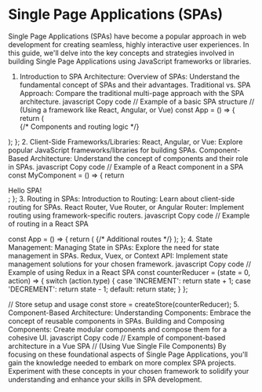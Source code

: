 # Single Page Applications (SPAs) 

Single Page Applications (SPAs) have become a popular approach in web development for creating seamless, highly interactive user experiences. In this guide, we'll delve into the key concepts and strategies involved in building Single Page Applications using JavaScript frameworks or libraries.

1. Introduction to SPA Architecture:
Overview of SPAs: Understand the fundamental concept of SPAs and their advantages.
Traditional vs. SPA Approach: Compare the traditional multi-page approach with the SPA architecture.
javascript
Copy code
// Example of a basic SPA structure
// (Using a framework like React, Angular, or Vue)
const App = () => {
  return (
    <div>
      {/* Components and routing logic */}
    </div>
  );
};
2. Client-Side Frameworks/Libraries:
React, Angular, or Vue: Explore popular JavaScript frameworks/libraries for building SPAs.
Component-Based Architecture: Understand the concept of components and their role in SPAs.
javascript
Copy code
// Example of a React component in a SPA
const MyComponent = () => {
  return <div>Hello SPA!</div>;
};
3. Routing in SPAs:
Introduction to Routing: Learn about client-side routing for SPAs.
React Router, Vue Router, or Angular Router: Implement routing using framework-specific routers.
javascript
Copy code
// Example of routing in a React SPA

const App = () => {
  return (
    <Router>
      <Switch>
        <Route path="/" exact component={Home} />
        <Route path="/about" component={About} />
        {/* Additional routes */}
      </Switch>
    </Router>
  );
};
4. State Management:
Managing State in SPAs: Explore the need for state management in SPAs.
Redux, Vuex, or Context API: Implement state management solutions for your chosen framework.
javascript
Copy code
// Example of using Redux in a React SPA
const counterReducer = (state = 0, action) => {
  switch (action.type) {
    case 'INCREMENT':
      return state + 1;
    case 'DECREMENT':
      return state - 1;
    default:
      return state;
  }
};

// Store setup and usage
const store = createStore(counterReducer);
5. Component-Based Architecture:
Understanding Components: Embrace the concept of reusable components in SPAs.
Building and Composing Components: Create modular components and compose them for a cohesive UI.
javascript
Copy code
// Example of component-based architecture in a Vue SPA
// (Using Vue Single File Components)
<template>
  <div>
    <Header />
    <MainContent />
    <Footer />
  </div>
</template>
By focusing on these foundational aspects of Single Page Applications, you'll gain the knowledge needed to embark on more complex SPA projects. Experiment with these concepts in your chosen framework to solidify your understanding and enhance your skills in SPA development.





